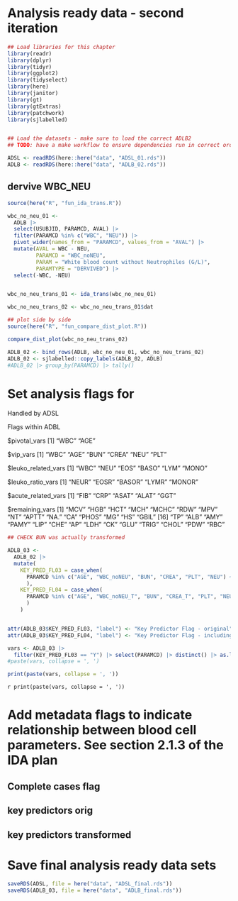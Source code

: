 # Analysis ready data - second iteration {#ARD}


```r
## Load libraries for this chapter
library(readr)
library(dplyr)
library(tidyr)
library(ggplot2)
library(tidyselect)
library(here)
library(janitor)
library(gt)
library(gtExtras)
library(patchwork)
library(sjlabelled)


## Load the datasets - make sure to load the correct ADLB2 
## TODO: have a make workflow to ensure dependencies run in correct order

ADSL <- readRDS(here::here("data", "ADSL_01.rds"))
ADLB <- readRDS(here::here("data", "ADLB_02.rds"))

```

## dervive WBC_NEU

```r

source(here("R", "fun_ida_trans.R"))

wbc_no_neu_01 <-
  ADLB |>
  select(USUBJID, PARAMCD, AVAL) |>
  filter(PARAMCD %in% c("WBC", "NEU")) |>
  pivot_wider(names_from = "PARAMCD", values_from = "AVAL") |>
  mutate(AVAL = WBC - NEU,
         PARAMCD = "WBC_noNEU",
         PARAM = "White blood count without Neutrophiles (G/L)",
         PARAMTYPE = "DERVIVED") |>
  select(-WBC, -NEU)


wbc_no_neu_trans_01 <- ida_trans(wbc_no_neu_01)

wbc_no_neu_trans_02 <- wbc_no_neu_trans_01$dat

## plot side by side
source(here("R", "fun_compare_dist_plot.R"))

compare_dist_plot(wbc_no_neu_trans_02)

```

```r

ADLB_02 <- bind_rows(ADLB, wbc_no_neu_01, wbc_no_neu_trans_02) 
ADLB_02 <- sjlabelled::copy_labels(ADLB_02, ADLB)  
#ADLB_02 |> group_by(PARAMCD) |> tally()
```


# Set analysis flags for 


Handled by ADSL

  
Flags within ADBL

$pivotal_vars
[1] "WBC"   "AGE"

$vip_vars
[1] "WBC"   "AGE" "BUN"   "CREA"  "NEU"   "PLT"  

$leuko_related_vars
[1] "WBC"  "NEU"  "EOS"  "BASO" "LYM"  "MONO"

$leuko_ratio_vars
[1] "NEUR"  "EOSR"  "BASOR" "LYMR"  "MONOR"

$acute_related_vars
[1] "FIB"  "CRP"  "ASAT" "ALAT" "GGT" 

$remaining_vars
 [1] "MCV"  "HGB"  "HCT"  "MCH"  "MCHC" "RDW"  "MPV"  "NT"   "APTT" "NA."  "CA"   "PHOS" "MG"   "HS"   "GBIL"
[16] "TP"   "ALB"  "AMY"  "PAMY" "LIP"  "CHE"  "AP"   "LDH"  "CK"   "GLU"  "TRIG" "CHOL" "PDW"  "RBC" 




```r

## CHECK BUN was actually transformed

ADLB_03 <-
  ADLB_02 |>
  mutate(
    KEY_PRED_FL03 = case_when(
      PARAMCD %in% c("AGE", "WBC_noNEU", "BUN", "CREA", "PLT", "NEU") ~ "Y"
      ),
    KEY_PRED_FL04 = case_when(
      PARAMCD %in% c("AGE", "WBC_noNEU_T", "BUN", "CREA_T", "PLT", "NEU") ~ "Y"
      )
    )


attr(ADLB_03$KEY_PRED_FL03, "label") <- "Key Predictor Flag - original"
attr(ADLB_03$KEY_PRED_FL04, "label") <- "Key Predictor Flag - including transformed variables"


```

```r
vars <- ADLB_03 |> 
  filter(KEY_PRED_FL03 == "Y") |> select(PARAMCD) |> distinct() |> as.list()
#paste(vars, collapse = ', ')

print(paste(vars, collapse = ', '))

```


`r print(paste(vars, collapse = ', '))`

# Add metadata flags to indicate relationship between blood cell parameters. See section 2.1.3 of the IDA plan 



## Complete cases flag

## key predictors orig

## key predictors transformed


# Save final analysis ready data sets 

```r
saveRDS(ADSL, file = here("data", "ADSL_final.rds"))
saveRDS(ADLB_03, file = here("data", "ADLB_final.rds"))
```


